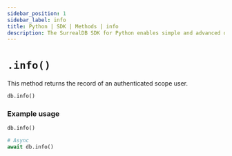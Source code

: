 ```yaml
---
sidebar_position: 1
sidebar_label: info
title: Python | SDK | Methods | info
description: The SurrealDB SDK for Python enables simple and advanced querying of a remote or embedded database.
---
```


# `.info()`

This method returns the record of an authenticated scope user.

```python title="Method Syntax"
db.info()
```

### Example usage

```python
db.info()

# Async
await db.info()
```

